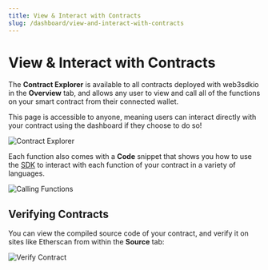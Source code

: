 ```yaml
---
title: View & Interact with Contracts
slug: /dashboard/view-and-interact-with-contracts
---
```


# View & Interact with Contracts

The **Contract Explorer** is available to all contracts deployed with web3sdkio in the **Overview** tab,
and allows any user to view and call all of the functions on your smart contract from their connected wallet.

This page is accessible to anyone, meaning users can interact directly with your contract using the dashboard if they choose to do so!

![Contract Explorer](./assets/contract-explorer-3.png)

Each function also comes with a **Code** snippet that shows you how to use the [SDK](/sdk) to interact with each function
of your contract in a variety of languages.

![Calling Functions](./assets/contract-explorer-code.png)

## Verifying Contracts

You can view the compiled source code of your contract, and verify it on sites like Etherscan from within the **Source** tab:

![Verify Contract](./assets/source-and-verify.png)
